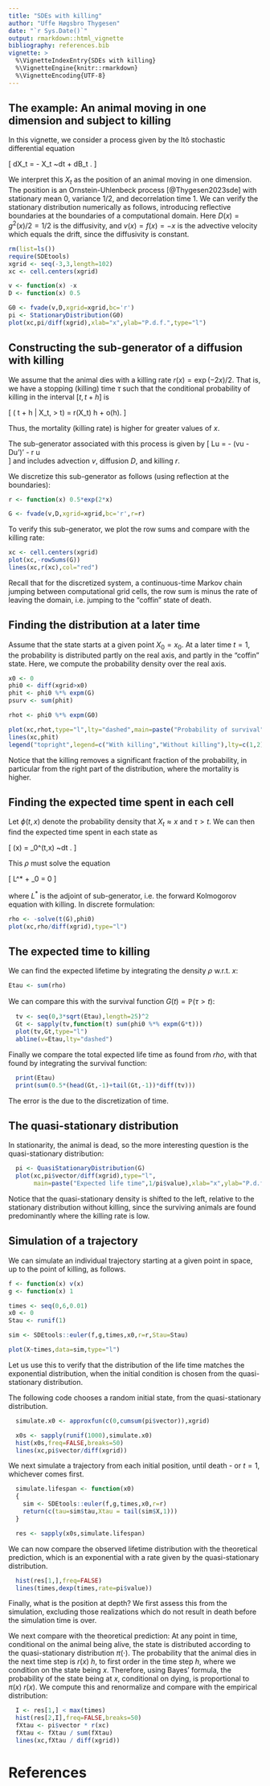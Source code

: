 ```yaml
---
title: "SDEs with killing"
author: "Uffe Høgsbro Thygesen"
date: "`r Sys.Date()`"
output: rmarkdown::html_vignette
bibliography: references.bib
vignette: >
  %\VignetteIndexEntry{SDEs with killing}
  %\VignetteEngine{knitr::rmarkdown}
  %\VignetteEncoding{UTF-8}
---
```


## The example: An animal moving in one dimension and subject to killing

In this vignette, we consider a process given by the Itô stochastic differential equation

\[
dX_t = - X_t ~dt + dB_t . 
\]

We interpret this $X_t$ as the position of an animal moving in one dimension. The position is an Ornstein-Uhlenbeck process [@Thygesen2023sde] with stationary mean 0, variance $1/2$, and decorrelation time 1. We can verify the stationary distribution numerically as follows, introducing reflective boundaries at the boundaries of a computational domain. Here $D(x) = g^2(x)/2 = 1/2$ is the diffusivity, and  $v(x)=f(x)=-x$ is the advective velocity which equals the drift, since the diffusivity is constant.  


```r
rm(list=ls())
require(SDEtools)
xgrid <- seq(-3,3,length=102)
xc <- cell.centers(xgrid)

v <- function(x) -x
D <- function(x) 0.5

G0 <- fvade(v,D,xgrid=xgrid,bc='r')
pi <- StationaryDistribution(G0)
plot(xc,pi/diff(xgrid),xlab="x",ylab="P.d.f.",type="l")
```

## Constructing the sub-generator of a diffusion with killing

We assume that the animal dies with a killing rate $r(x) = \exp(-2x)/2$. That is, we have a stopping (killing) time $\tau$ such that the conditional probability of killing in the interval $[t,t+h]$ is

\[
\mathbb{P} ( \tau \leq t + h | X_t, \tau > t) = r(X_t) h + o(h).
\]

Thus, the mortality (killing rate) is higher for greater values of $x$. 

The sub-generator associated with this process is given by
\[
Lu = - (vu - Du')' - r u  
\]
and includes advection $v$, diffusion $D$, and killing $r$.

We discretize this sub-generator as follows (using reflection at the boundaries):

```r
r <- function(x) 0.5*exp(2*x)

G <- fvade(v,D,xgrid=xgrid,bc='r',r=r)
```


To verify this sub-generator, we plot the row sums and compare with the killing rate:

```r
xc <- cell.centers(xgrid)
plot(xc,-rowSums(G))
lines(xc,r(xc),col="red")
```


Recall that for the discretized system, a continuous-time Markov chain jumping between computational grid cells, the row sum is minus the rate of leaving the domain, i.e. jumping to the "coffin" state of death.

## Finding the distribution at a later time

Assume that the state starts at a given point $X_0=x_0$. At a later time $t=1$, the probability is distributed partly on the real axis, and partly in the "coffin" state. Here, we compute the probability density over the real axis. 

```r
x0 <- 0
phi0 <- diff(xgrid>x0)
phit <- phi0 %*% expm(G)
psurv <- sum(phit)

rhot <- phi0 %*% expm(G0)

plot(xc,rhot,type="l",lty="dashed",main=paste("Probability of survival",psurv))
lines(xc,phit)
legend("topright",legend=c("With killing","Without killing"),lty=c(1,2))
```

Notice that the killing removes a significant fraction of the probability, in particular  from the right part of the distribution, where the mortality is higher. 

## Finding the expected time spent in each cell

Let $\phi(t,x)$ denote the probability density that  $X_t \approx x$ and $\tau > t$. We can then find the expected time spent in each state as 

\[
\rho(x) = \int_0^\infty \phi(t,x) ~dt . 
\]

This $\rho$ must solve the equation 

\[
L^* \rho + \phi_0 = 0
\]

where $L^*$ is the adjoint of sub-generator, i.e. the forward Kolmogorov equation with killing. In discrete formulation:

```r
rho <- -solve(t(G),phi0)
plot(xc,rho/diff(xgrid),type="l")
```

## The expected time to killing

We can find the expected lifetime by integrating the density $\rho$ w.r.t. $x$:

```r
Etau <- sum(rho)
```

We can compare this with the survival function $G(t) = \mathbb{P}(\tau > t)$:

```r
  tv <- seq(0,3*sqrt(Etau),length=25)^2
  Gt <- sapply(tv,function(t) sum(phi0 %*% expm(G*t)))
  plot(tv,Gt,type="l")
  abline(v=Etau,lty="dashed")
```

Finally we compare the total expected life time as found from $rho$, with that found by integrating the survival function:

```r
  print(Etau)
  print(sum(0.5*(head(Gt,-1)+tail(Gt,-1))*diff(tv)))
```

The error is the due to the discretization of time. 

## The quasi-stationary distribution

In stationarity, the animal is dead, so the more interesting question is the quasi-stationary distribution:

```r
  pi <- QuasiStationaryDistribution(G)
  plot(xc,pi$vector/diff(xgrid),type="l",
       main=paste("Expected life time",1/pi$value),xlab="x",ylab="P.d.f.")
```

Notice that the quasi-stationary density is shifted to the left, relative to the stationary distribution without killing, since the surviving animals are found predominantly where the killing rate is low.

## Simulation of a trajectory

We can simulate an individual trajectory starting at a given point in space, up to the point of killing, as follows. 

```r
f <- function(x) v(x)
g <- function(x) 1

times <- seq(0,6,0.01)
x0 <- 0
Stau <- runif(1)

sim <- SDEtools::euler(f,g,times,x0,r=r,Stau=Stau)

plot(X~times,data=sim,type="l")
```
Let us use this to verify that the distribution of the life time matches the exponential distribution, when the initial condition is chosen from the quasi-stationary distribution. 

The following code chooses a random initial state, from the quasi-stationary distribution. 

```r
  simulate.x0 <- approxfun(c(0,cumsum(pi$vector)),xgrid)

  x0s <- sapply(runif(1000),simulate.x0)
  hist(x0s,freq=FALSE,breaks=50)
  lines(xc,pi$vector/diff(xgrid))
```

We next simulate a trajectory from each initial position, until death - or $t=1$, whichever comes first.

```r
  simulate.lifespan <- function(x0)
  {
    sim <- SDEtools::euler(f,g,times,x0,r=r)
    return(c(tau=sim$tau,Xtau = tail(sim$X,1)))                       
  }

  res <- sapply(x0s,simulate.lifespan)
```

We can now compare the observed lifetime distribution with the theoretical prediction, which is an exponential with a rate given by the quasi-stationary distribution.

```r
  hist(res[1,],freq=FALSE)
  lines(times,dexp(times,rate=pi$value))
```
Finally, what is the position at depth? We first assess this from the simulation, excluding those realizations which do not result in death before the simulation time is over. 

We next compare with the theoretical prediction: At any point in time, conditional on the animal being alive, the state is distributed according to the quasi-stationary distribution $\pi(\cdot)$. The probability that the animal dies in the next time step is $r(x) ~h$, to first order in the time step $h$, where we condition on the state being $x$. Therefore, using Bayes' formula, the probability of the state being at $x$, conditional on dying, is proportional to $\pi(x)~r(x)$. We compute this and renormalize and compare with the empirical distribution: 

```r
  I <- res[1,] < max(times)
  hist(res[2,I],freq=FALSE,breaks=50)
  fXtau <- pi$vector * r(xc)
  fXtau <- fXtau / sum(fXtau)
  lines(xc,fXtau / diff(xgrid))
```

# References
